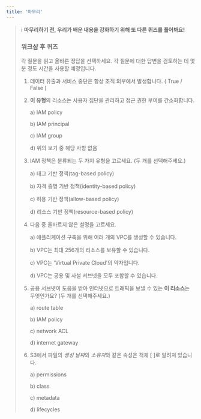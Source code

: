 ```yaml
---
title: '마무리'
---
```


> ℹ️ **마무리하기 전, 우리가 배운 내용을 강화하기 위해 또 다른 퀴즈를 풀어봐요!**
>
> ### **워크샵 후 퀴즈**
>
> 각 질문을 읽고 올바른 정답을 선택하세요. 각 질문에 대한 답변을 검토하는 데 몇 분 정도 시간을 사용할 예정입니다.
>
> 1. 데이터 유출과 서비스 중단은 항상 조직 외부에서 발생합니다. ( True / False )
>
> 2. **이 유형**의 리소스는 사용자 집단을 관리하고 접근 권한 부여를 간소화합니다.
>
>    a) IAM policy
>
>    b) IAM principal
>
>    c) IAM group
>
>    d) 위의 보기 중 해당 사항 없음
>
> 3. IAM 정책은 분류되는 두 가지 유형을 고르세요. (두 개를 선택해주세요.)
>
>    a) 태그 기반 정책(tag-based policy)
>
>    b) 자격 증명 기반 정책(identity-based policy)
>
>    c) 허용 기반 정책(allow-based policy)
>
>    d) 리소스 기반 정책(resource-based policy)
>
> 4. 다음 중 올바르지 않은 설명을 고르세요.
>
>    a) 애플리케이션 구축을 위해 여러 개의 VPC를 생성할 수 있습니다.
>
>    b) VPC는 최대 256개의 리소스를 보유할 수 있습니다.
>
>    c) VPC는 'Virtual Private Cloud'의 약자입니다.
>
>    d) VPC는 공용 및 사설 서브넷을 모두 포함할 수 있습니다.
>
> 5. 공용 서브넷이 도움을 받아 인터넷으로 트래픽을 보낼 수 있는 **이 리소스**는 무엇인가요? (두 개를 선택해주세요.)
>
>    a) route table
>
>    b) IAM policy
>
>    c) network ACL
>
>    d) internet gateway
>
> 6. S3에서 파일의 *생성 날짜*와 *소유자*와 같은 속성은 객체 [       ]로 알려져 있습니다.
>
>    a) permissions
>
>    b) class
>
>    c) metadata
>
>    d) lifecycles
